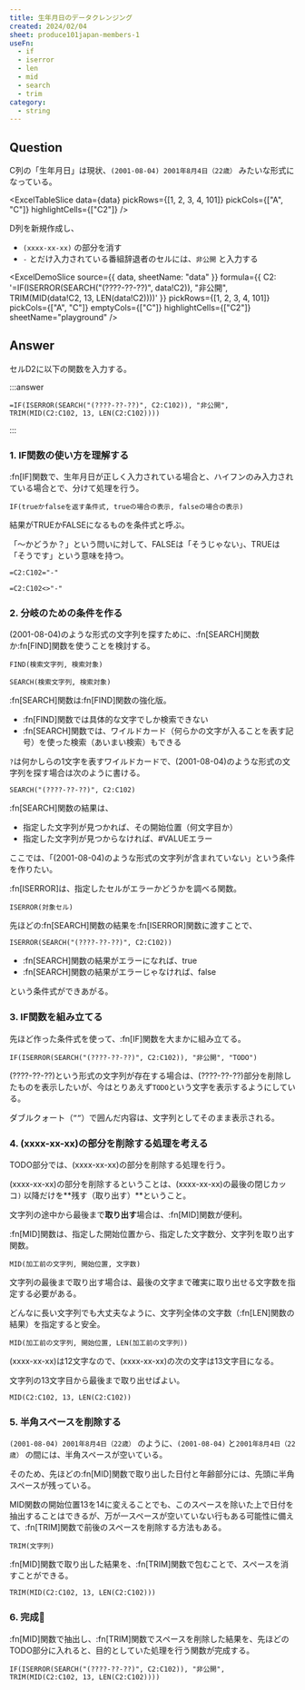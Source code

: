 ```yaml
---
title: 生年月日のデータクレンジング
created: 2024/02/04
sheet: produce101japan-members-1
useFn:
  - if
  - iserror
  - len
  - mid
  - search
  - trim
category:
  - string
---
```



## Question

C列の「生年月日」は現状、`(2001-08-04) 2001年8月4日（22歳）` みたいな形式になっている。

<ExcelTableSlice
  data={data}
  pickRows={[1, 2, 3, 4, 101]}
  pickCols={["A", "C"]}
  highlightCells={["C2"]}
/>

D列を新規作成し、

- `(xxxx-xx-xx)` の部分を消す
- `-` とだけ入力されている番組辞退者のセルには、`非公開` と入力する

<ExcelDemoSlice
  source={{ data, sheetName: "data" }}
  formula={{
    C2: '=IF(ISERROR(SEARCH("(????-??-??)", data!C2)), "非公開", TRIM(MID(data!C2, 13, LEN(data!C2))))'
  }}
  pickRows={[1, 2, 3, 4, 101]}
  pickCols={["A", "C"]}
  emptyCols={["C"]}
  highlightCells={["C2"]}
  sheetName="playground"
/>

## Answer

セルD2に以下の関数を入力する。

:::answer

```
=IF(ISERROR(SEARCH("(????-??-??)", C2:C102)), "非公開", TRIM(MID(C2:C102, 13, LEN(C2:C102))))
```

:::

### 1. IF関数の使い方を理解する

:fn[IF]関数で、生年月日が正しく入力されている場合と、ハイフンのみ入力されている場合とで、分けて処理を行う。

```
IF(trueかfalseを返す条件式, trueの場合の表示, falseの場合の表示)
```

結果がTRUEかFALSEになるものを条件式と呼ぶ。

「〜かどうか？」という問いに対して、FALSEは「そうじゃない」、TRUEは「そうです」という意味を持つ。

```
=C2:C102="-"
```

```
=C2:C102<>"-"
```

### 2. 分岐のための条件を作る

(2001-08-04)のような形式の文字列を探すために、:fn[SEARCH]関数か:fn[FIND]関数を使うことを検討する。

```
FIND(検索文字列, 検索対象)
```

```
SEARCH(検索文字列, 検索対象)
```

:fn[SEARCH]関数は:fn[FIND]関数の強化版。

- :fn[FIND]関数では具体的な文字でしか検索できない
- :fn[SEARCH]関数では、ワイルドカード（何らかの文字が入ることを表す記号）を使った検索（あいまい検索）もできる

`?`は何かしらの1文字を表すワイルドカードで、(2001-08-04)のような形式の文字列を探す場合は次のように書ける。

```
SEARCH("(????-??-??)", C2:C102)
```

:fn[SEARCH]関数の結果は、

- 指定した文字列が見つかれば、その開始位置（何文字目か）
- 指定した文字列が見つからなければ、#VALUEエラー

ここでは、「(2001-08-04)のような形式の文字列が含まれていない」という条件を作りたい。

:fn[ISERROR]は、指定したセルがエラーかどうかを調べる関数。

```
ISERROR(対象セル)
```

先ほどの:fn[SEARCH]関数の結果を:fn[ISERROR]関数に渡すことで、

```
ISERROR(SEARCH("(????-??-??)", C2:C102))
```

- :fn[SEARCH]関数の結果がエラーになれば、true
- :fn[SEARCH]関数の結果がエラーじゃなければ、false

という条件式ができあがる。

### 3. IF関数を組み立てる

先ほど作った条件式を使って、:fn[IF]関数を大まかに組み立てる。

```
IF(ISERROR(SEARCH("(????-??-??)", C2:C102)), "非公開", "TODO")
```

(????-??-??)という形式の文字列が存在する場合は、(????-??-??)部分を削除したものを表示したいが、今はとりあえず`TODO`という文字を表示するようにしている。

ダブルクォート（`””`）で囲んだ内容は、文字列としてそのまま表示される。

### 4. (xxxx-xx-xx)の部分を削除する処理を考える

TODO部分では、(xxxx-xx-xx)の部分を削除する処理を行う。

(xxxx-xx-xx)の部分を削除するということは、(xxxx-xx-xx)の最後の閉じカッコ`)` 以降だけを**残す（取り出す）**ということ。

文字列の途中から最後まで**取り出す**場合は、:fn[MID]関数が便利。

:fn[MID]関数は、指定した開始位置から、指定した文字数分、文字列を取り出す関数。

```
MID(加工前の文字列, 開始位置, 文字数)
```

文字列の最後まで取り出す場合は、最後の文字まで確実に取り出せる文字数を指定する必要がある。

どんなに長い文字列でも大丈夫なように、文字列全体の文字数（:fn[LEN]関数の結果）を指定すると安全。

```
MID(加工前の文字列, 開始位置, LEN(加工前の文字列))
```

(xxxx-xx-xx)は12文字なので、(xxxx-xx-xx)の次の文字は13文字目になる。

文字列の13文字目から最後まで取り出せばよい。

```
MID(C2:C102, 13, LEN(C2:C102))
```

### 5. 半角スペースを削除する

`(2001-08-04) 2001年8月4日（22歳）` のように、`(2001-08-04)` と`2001年8月4日（22歳）` の間には、半角スペースが空いている。

そのため、先ほどの:fn[MID]関数で取り出した日付と年齢部分には、先頭に半角スペースが残っている。

MID関数の開始位置13を14に変えることでも、このスペースを除いた上で日付を抽出することはできるが、万が一スペースが空いていない行もある可能性に備えて、:fn[TRIM]関数で前後のスペースを削除する方法もある。

```
TRIM(文字列)
```

:fn[MID]関数で取り出した結果を、:fn[TRIM]関数で包むことで、スペースを消すことができる。

```
TRIM(MID(C2:C102, 13, LEN(C2:C102)))
```

### 6. 完成🎉

:fn[MID]関数で抽出し、:fn[TRIM]関数でスペースを削除した結果を、先ほどのTODO部分に入れると、目的としていた処理を行う関数が完成する。

```
IF(ISERROR(SEARCH("(????-??-??)", C2:C102)), "非公開", TRIM(MID(C2:C102, 13, LEN(C2:C102))))
```
